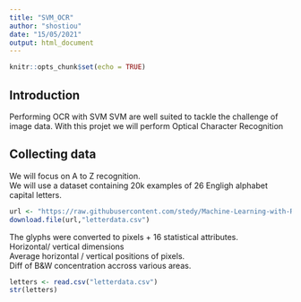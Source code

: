 ```yaml
---
title: "SVM_OCR"
author: "shostiou"
date: "15/05/2021"
output: html_document
---
```


```r
knitr::opts_chunk$set(echo = TRUE)
```

## Introduction

Performing OCR with SVM
SVM are well suited to tackle the challenge of image data.
With this projet we will perform Optical Character Recognition  

## Collecting data  

We will focus on A to Z recognition.  
We will use a dataset containing 20k examples of 26 Engligh alphabet capital letters.

```r
url <- "https://raw.githubusercontent.com/stedy/Machine-Learning-with-R-datasets/master/letterdata.csv"
download.file(url,"letterdata.csv")
```

The glyphs were converted to pixels + 16 statistical attributes.  
Horizontal/ vertical dimensions  
Average horizontal / vertical positions of pixels.  
Diff of B&W concentration  accross various areas.  

```r
letters <- read.csv("letterdata.csv")
str(letters)
```



